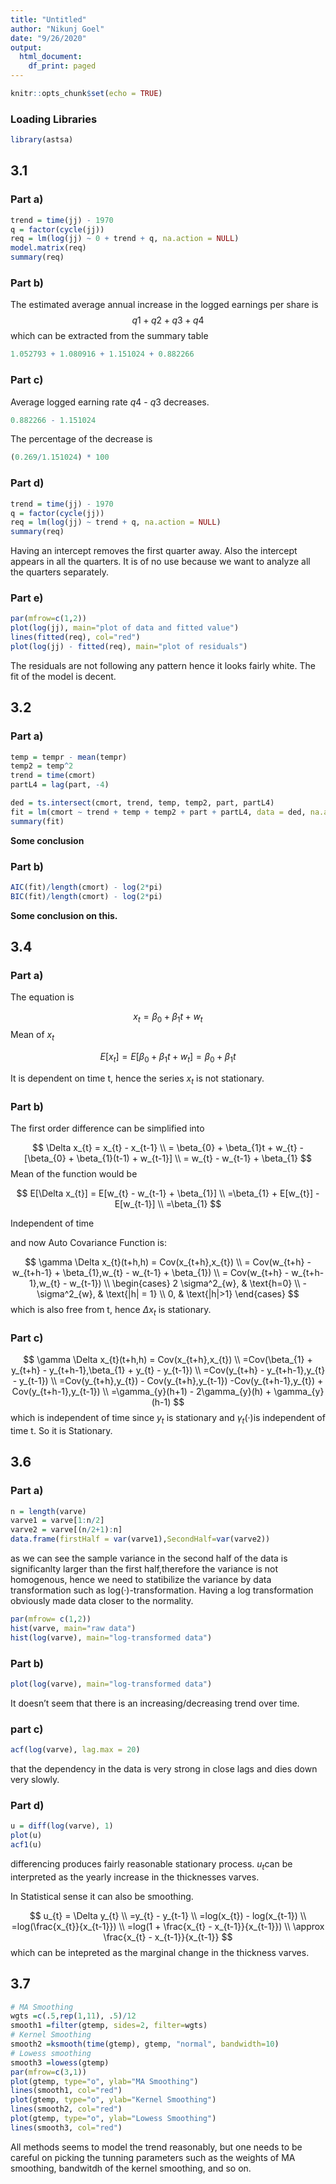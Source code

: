 ```yaml
---
title: "Untitled"
author: "Nikunj Goel"
date: "9/26/2020"
output:
  html_document:
    df_print: paged
---
```


```r
knitr::opts_chunk$set(echo = TRUE)
```

### Loading Libraries

```r
library(astsa)
```

## 3.1

### Part a)

```r
trend = time(jj) - 1970
q = factor(cycle(jj))
req = lm(log(jj) ~ 0 + trend + q, na.action = NULL)
model.matrix(req)
summary(req)
```


### Part b)

The estimated average annual increase in the logged earnings per share is 
$$
q1 + q2 + q3 + q4
$$
which can be extracted from the summary table 

```r
1.052793 + 1.080916 + 1.151024 + 0.882266
```

### Part c)

Average logged earning rate $q4$ - $q3$ decreases.
```r
0.882266 - 1.151024
```

The percentage of the decrease is 
```r
(0.269/1.151024) * 100
```


### Part d)

```r
trend = time(jj) - 1970
q = factor(cycle(jj))
req = lm(log(jj) ~ trend + q, na.action = NULL)
summary(req)
```

Having an intercept removes the first quarter away.
Also the intercept appears in all the quarters. It is of no use because we want to analyze all the quarters separately.

### Part e)

```r
par(mfrow=c(1,2))
plot(log(jj), main="plot of data and fitted value")
lines(fitted(req), col="red") 
plot(log(jj) - fitted(req), main="plot of residuals")
```


The residuals are not following any pattern hence it looks fairly white.
The fit of the model is decent.

## 3.2

### Part a)

```r
temp = tempr - mean(tempr)
temp2 = temp^2
trend = time(cmort)
partL4 = lag(part, -4)

ded = ts.intersect(cmort, trend, temp, temp2, part, partL4)
fit = lm(cmort ~ trend + temp + temp2 + part + partL4, data = ded, na.action = NULL)
summary(fit)
```

**Some conclusion**

### Part b)

```r
AIC(fit)/length(cmort) - log(2*pi)
BIC(fit)/length(cmort) - log(2*pi)
```

**Some conclusion on this.**

## 3.4

### Part a)

The equation is 

$$
x_{t} = \beta_{0} + \beta_{1}t + w_{t}
$$
Mean of $x_{t}$

$$
E[x_{t}] = E[\beta_{0} + \beta_{1}t + w_{t}] = \beta_{0} + \beta_{1}t
$$

It is dependent on time t, hence the series $x_{t}$ is not stationary.

### Part b)

The first order difference can be simplified into

$$
\Delta x_{t} = x_{t} - x_{t-1}
\\
= \beta_{0} + \beta_{1}t + w_{t} - [\beta_{0} + \beta_{1}(t-1) + w_{t-1}]
\\
= w_{t} - w_{t-1} + \beta_{1}
$$
Mean of the function would be

$$
E[\Delta x_{t}] = E[w_{t} - w_{t-1} + \beta_{1}]
\\
=\beta_{1} + E[w_{t}] - E[w_{t-1}]
\\
=\beta_{1}
$$

Independent of time

and now Auto Covariance Function is:

$$
\gamma \Delta x_{t}(t+h,h) = Cov(x_{t+h},x_{t})
\\
= Cov(w_{t+h} - w_{t+h-1} + \beta_{1},w_{t} - w_{t-1} + \beta_{1})
\\
= Cov(w_{t+h} - w_{t+h-1},w_{t} - w_{t-1})
\\
\begin{cases}
2 \sigma^2_{w}, & \text{h=0}
\\
-\sigma^2_{w}, & \text{|h| = 1}
\\
0, & \text{|h|>1}
\end{cases}
$$
which is also free from t, hence $\Delta x_{t}$ is stationary.

### Part c)

$$
\gamma \Delta x_{t}(t+h,h) = Cov(x_{t+h},x_{t})
\\
=Cov(\beta_{1} + y_{t+h} - y_{t+h-1},\beta_{1} + y_{t} - y_{t-1})
\\
=Cov(y_{t+h} - y_{t+h-1},y_{t} - y_{t-1})
\\
=Cov(y_{t+h},y_{t}) - Cov(y_{t+h},y_{t-1}) -Cov(y_{t+h-1},y_{t}) + Cov(y_{t+h-1},y_{t-1})
\\
=\gamma_{y}(h+1) - 2\gamma_{y}(h) + \gamma_{y}(h-1)
$$
which is independent of time since $y_{t}$ is stationary and $\gamma_{t}$(·)is independent of time t.
So it is Stationary.

## 3.6

### Part a)

```r
n = length(varve)
varve1 = varve[1:n/2]
varve2 = varve[(n/2+1):n]
data.frame(firstHalf = var(varve1),SecondHalf=var(varve2))
```

as we can see the sample variance in the second half of the data is significanlty larger than the first half,therefore the variance is not homogenous, hence we need to statibilize the variance by data transformation such as log(·)-transformation. Having a log transformation obviously made data closer to the normality.

```r
par(mfrow= c(1,2))
hist(varve, main="raw data")
hist(log(varve), main="log-transformed data")
```

### Part b)

```r
plot(log(varve), main="log-transformed data")
```
It doesn’t seem that there is an increasing/decreasing trend over time.

### part c)

```r
acf(log(varve), lag.max = 20)
```
that the dependency in the data is very strong in close lags and dies down very slowly.

### Part d)

```r
u = diff(log(varve), 1)
plot(u)
acf1(u)
```



differencing produces fairly reasonable stationary process. $u_{t}$can be interpreted as the yearly increase in the thicknesses varves.

In Statistical sense it can also be smoothing.

$$
u_{t} = \Delta y_{t}
\\
=y_{t} - y_{t-1}
\\
=log(x_{t}) - log(x_{t-1})
\\
=log(\frac{x_{t}}{x_{t-1}})
\\
=log(1 + \frac{x_{t} - x_{t-1}}{x_{t-1}})
\\
\approx \frac{x_{t} - x_{t-1}}{x_{t-1}}
$$
which can be intepreted as the marginal change in the thickness varves.

## 3.7

```r
# MA Smoothing
wgts =c(.5,rep(1,11), .5)/12
smooth1 =filter(gtemp, sides=2, filter=wgts)
# Kernel Smoothing
smooth2 =ksmooth(time(gtemp), gtemp, "normal", bandwidth=10)
# Lowess smoothing
smooth3 =lowess(gtemp)
par(mfrow=c(3,1))
plot(gtemp, type="o", ylab="MA Smoothing")
lines(smooth1, col="red")
plot(gtemp, type="o", ylab="Kernel Smoothing")
lines(smooth2, col="red")
plot(gtemp, type="o", ylab="Lowess Smoothing")
lines(smooth3, col="red")
```
All methods seems to model the trend reasonably, but one needs to be careful on picking the tunning parameters such as the weights of MA smoothing, bandwitdh of the kernel smoothing, and so on.
